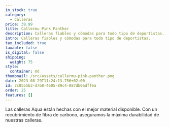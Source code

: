 ```yaml
---
in_stock: true
category:
  - Calleras
price: 39.99
title: Callermu Pink Panther
description: Calleras fiables y cómodas para todo tipo de deportistas.
intro: Calleras fiables y cómodas para todo tipo de deportistas.
tax_included: true
taxable: false
is_digital: false
shipping:
  weight: 75
style:
  container: md
thumbnail: /src/assets/callermu-pink-panther.png
date: 2023-08-29T11:24:13.756+02:00
id: 7c0555b3-d7b8-4e05-89c4-887db0adffea
order: 25
features: []
---
```

Las calleras Aqua están hechas con el mejor material disponible. Con un recubrimiento de fibra de carbono, aseguramos la máxima durabilidad de nuestras calleras.




